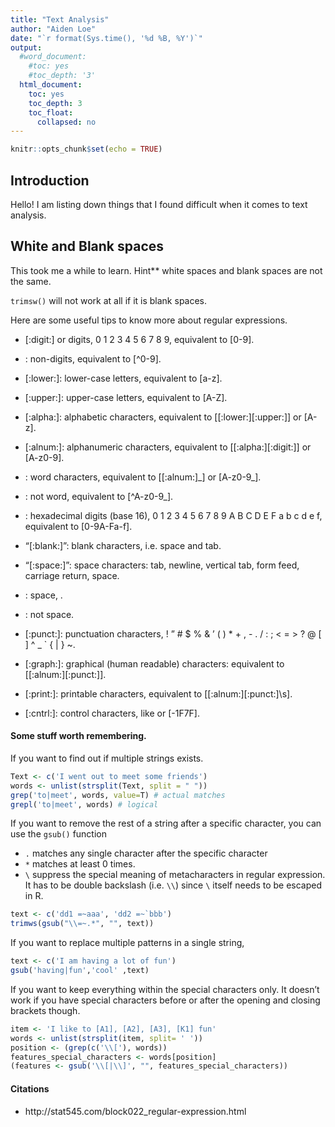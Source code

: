 ```yaml
---
title: "Text Analysis"
author: "Aiden Loe"
date: "`r format(Sys.time(), '%d %B, %Y')`"
output:
  #word_document:
    #toc: yes
    #toc_depth: '3'
  html_document:
    toc: yes
    toc_depth: 3
    toc_float:
      collapsed: no
---
```


```r
knitr::opts_chunk$set(echo = TRUE)
```

## **Introduction**
Hello! I am listing down things that I found difficult when it comes to text analysis. 

## **White and Blank spaces**
This took me a while to learn. Hint** white spaces and blank spaces are not the same. 

`trimsw()` will not work at all if it is blank spaces. 


Here are some useful tips to know more about regular expressions.

+ [:digit:] or \d: digits, 0 1 2 3 4 5 6 7 8 9, equivalent to [0-9].

+ \D: non-digits, equivalent to [^0-9].

+ [:lower:]: lower-case letters, equivalent to [a-z].

+ [:upper:]: upper-case letters, equivalent to [A-Z].

+ [:alpha:]: alphabetic characters, equivalent to [[:lower:][:upper:]] or [A-z].

+ [:alnum:]: alphanumeric characters, equivalent to [[:alpha:][:digit:]] or [A-z0-9].

+ \w: word characters, equivalent to [[:alnum:]_] or [A-z0-9_].

+ \W: not word, equivalent to [^A-z0-9_].

+ \s[:xdigit:]: hexadecimal digits (base 16), 0 1 2 3 4 5 6 7 8 9 A B C D E F a b c d e f, equivalent to [0-9A-Fa-f].

+ "[:blank:]": blank characters, i.e. space and tab.

+ "[:space:]": space characters: tab, newline, vertical tab, form feed, carriage return, space.

+ \s: space, ` `.

+ \S: not space.

+ [:punct:]: punctuation characters, ! " # $ % & ’ ( ) * + , - . / : ; < = > ? @ [  ] ^ _ ` { | } ~.

+ [:graph:]: graphical (human readable) characters: equivalent to [[:alnum:][:punct:]].

+ [:print:]: printable characters, equivalent to [[:alnum:][:punct:]\\s].

+ [:cntrl:]: control characters, like \n or \r, [\x00-\x1F\x7F].


#### Some stuff worth remembering. 


If you want to find out if multiple strings exists.

```r
Text <- c('I went out to meet some friends')
words <- unlist(strsplit(Text, split = " "))
grep('to|meet', words, value=T) # actual matches
grepl('to|meet', words) # logical 

```

If you want to remove the rest of a string after a specific character, you can use the `gsub()` function

+ `.` matches any single character after the specific character 
+ `*` matches at least 0 times. 
+ `\` suppress the special meaning of metacharacters in regular expression. It has to be double backslash (i.e. `\\`) since `\` itself needs to be escaped in R. 

```r

text <- c('dd1 =~aaa', 'dd2 =~`bbb')
trimws(gsub("\\=~.*", "", text)) 

```

If you want to replace multiple patterns in a single string,

```r
text <- c('I am having a lot of fun')
gsub('having|fun','cool' ,text)
```


If you want to keep everything within the special characters only. It doesn't work if you have special characters before or after the opening and closing brackets though.

```r
item <- 'I like to [A1], [A2], [A3], [K1] fun'
words <- unlist(strsplit(item, split= ' '))
position <- (grep(c('\\['), words))
features_special_characters <- words[position]
(features <- gsub('\\[|\\]', "", features_special_characters))

```


#### Citations

+ http://stat545.com/block022_regular-expression.html



<script>
  (function(i,s,o,g,r,a,m){i['GoogleAnalyticsObject']=r;i[r]=i[r]||function(){
  (i[r].q=i[r].q||[]).push(arguments)},i[r].l=1*new Date();a=s.createElement(o),
  m=s.getElementsByTagName(o)[0];a.async=1;a.src=g;m.parentNode.insertBefore(a,m)
  })(window,document,'script','https://www.google-analytics.com/analytics.js','ga');

  ga('create', 'UA-98916204-1', 'auto');
  ga('send', 'pageview');

</script>